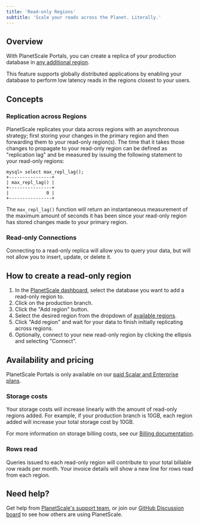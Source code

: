 ```yaml
---
title: 'Read-only Regions'
subtitle: 'Scale your reads across the Planet. Literally.'
---
```


## Overview

With PlanetScale Portals, you can create a replica of your production database in [any additional region](/concepts/regions).

This feature supports globally distributed applications by enabling your database to perform low latency reads in the regions closest to your users.

## Concepts

### Replication across Regions
PlanetScale replicates your data across regions with an asynchronous strategy; first storing your changes in the primary region and then forwarding them to your read-only region(s). The time that it takes those changes to propagate to your read-only region can be defined as "replication lag" and be measured by issuing the following statement to your read-only regions:
```
mysql> select max_repl_lag();
+----------------+
| max_repl_lag() |
+----------------+
|              0 |
+----------------+
```
The `max_repl_lag()` function will return an instantaneous measurement of the maximum amount of seconds it has been since your read-only region has stored changes made to your primary region.

### Read-only Connections
Connecting to a read-only replica will allow you to query your data, but will not allow you to insert, update, or delete it.

## How to create a read-only region

1. In the [PlanetScale dashboard](https://app.planetscale.com), select the database you want to add a read-only region to.
2. Click on the production branch.
3. Click the "Add region" button.
4. Select the desired region from the dropdown of [available regions](/concepts/regions).
5. Click "Add region" and wait for your data to finish initially replicating across regions.
6. Optionally, connect to your new read-only region by clicking the ellipsis and selecting "Connect".

## Availability and pricing

PlanetScale Portals is only available on our [paid Scalar and Enterprise plans](https://planetscale.com/pricing).

### Storage costs

Your storage costs will increase linearly with the amount of read-only regions added. For example, if your production branch is 10GB, each region added will increase your total storage cost by 10GB.

For more information on storage billing costs, see our [Billing documentation](/concepts/billing).

### Rows read

Queries issued to each read-only region will contribute to your total billable row reads per month. Your invoice details will show a new line for rows read from each region.

## Need help?

Get help from [PlanetScale's support team](https://www.planetscale.com/support), or join our [GitHub Discussion board](https://github.com/planetscale/discussion/discussions) to see how others are using PlanetScale.
